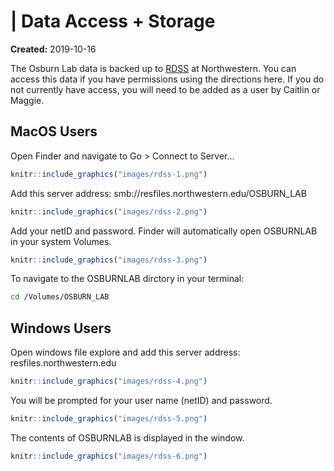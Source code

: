 # | Data Access + Storage {#data-access}
**Created:** 2019-10-16 

The Osburn Lab data is backed up to [RDSS](https://www.it.northwestern.edu/research/user-services/storage/research-data.htm) at Northwestern. You can access this data if you have permissions using the directions here. If you do not currently have access, you will need to be added as a user by Caitlin or Maggie. 

## MacOS Users

Open Finder and navigate to Go > Connect to Server...

```r
knitr::include_graphics("images/rdss-1.png")
```

Add this server address: smb://resfiles.northwestern.edu/OSBURN_LAB

```r
knitr::include_graphics("images/rdss-2.png")
```

Add your netID and password. Finder will automatically open OSBURNLAB in your system Volumes. 

```r
knitr::include_graphics("images/rdss-3.png")
```

To navigate to the OSBURNLAB dirctory in your terminal:
```bash
cd /Volumes/OSBURN_LAB
```

## Windows Users

Open windows file explore and add this server address: resfiles.northwestern.edu

```r
knitr::include_graphics("images/rdss-4.png")
```


You will be prompted for your user name (netID) and password. 
```r
knitr::include_graphics("images/rdss-5.png")
```


The contents of OSBURNLAB is displayed in the window.
```r
knitr::include_graphics("images/rdss-6.png")
```
